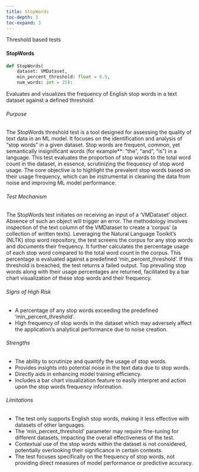 ```yaml
---
title: StopWords
toc-depth: 3
toc-expand: 3
---
```


Threshold based tests









#### StopWords

```python
def StopWords(
    dataset: VMDataset,
    min_percent_threshold: float = 0.5,
    num_words: int = 25):
```

Evaluates and visualizes the frequency of English stop words in a text dataset against a defined threshold.

###### Purpose

The StopWords threshold test is a tool designed for assessing the quality of text data in an ML model. It focuses
on the identification and analysis of "stop words" in a given dataset. Stop words are frequent, common, yet
semantically insignificant words (for example**: "the", "and", "is") in a language. This test evaluates the
proportion of stop words to the total word count in the dataset, in essence, scrutinizing the frequency of stop
word usage. The core objective is to highlight the prevalent stop words based on their usage frequency, which can
be instrumental in cleaning the data from noise and improving ML model performance.

###### Test Mechanism

The StopWords test initiates on receiving an input of a 'VMDataset' object. Absence of such an object will trigger
an error. The methodology involves inspection of the text column of the VMDataset to create a 'corpus' (a
collection of written texts). Leveraging the Natural Language Toolkit's (NLTK) stop word repository, the test
screens the corpus for any stop words and documents their frequency. It further calculates the percentage usage of
each stop word compared to the total word count in the corpus. This percentage is evaluated against a predefined
'min_percent_threshold'. If this threshold is breached, the test returns a failed output. Top prevailing stop words
along with their usage percentages are returned, facilitated by a bar chart visualization of these stop words and
their frequency.

###### Signs of High Risk

- A percentage of any stop words exceeding the predefined 'min_percent_threshold'.
- High frequency of stop words in the dataset which may adversely affect the application's analytical performance
due to noise creation.

###### Strengths

- The ability to scrutinize and quantify the usage of stop words.
- Provides insights into potential noise in the text data due to stop words.
- Directly aids in enhancing model training efficiency.
- Includes a bar chart visualization feature to easily interpret and action upon the stop words frequency
information.

###### Limitations

- The test only supports English stop words, making it less effective with datasets of other languages.
- The 'min_percent_threshold' parameter may require fine-tuning for different datasets, impacting the overall
effectiveness of the test.
- Contextual use of the stop words within the dataset is not considered, potentially overlooking their significance
in certain contexts.
- The test focuses specifically on the frequency of stop words, not providing direct measures of model performance
or predictive accuracy.




 